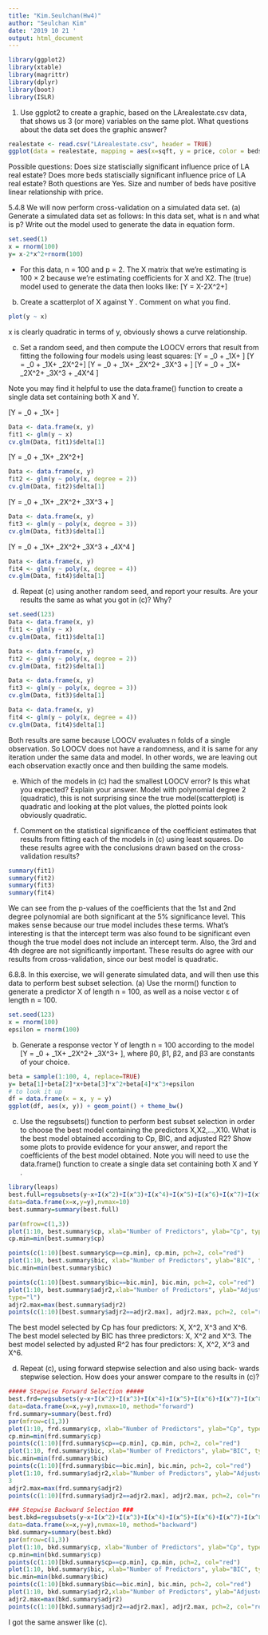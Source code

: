 ```yaml
---
title: "Kim.Seulchan(Hw4)"
author: "Seulchan Kim"
date: '2019 10 21 '
output: html_document
---
```


```r
library(ggplot2) 
library(xtable) 
library(magrittr) 
library(dplyr) 
library(boot) 
library(ISLR)
```

1) Use ggplot2 to create a graphic, based on the LArealestate.csv data, that shows us 3 (or more) variables on the same plot. What questions about the data set does the graphic answer?

```r
realestate <- read.csv("LArealestate.csv", header = TRUE)
ggplot(data = realestate, mapping = aes(x=sqft, y = price, color = beds)) + geom_line()
```

Possible questions: Does size statiscially significant influence price of LA real estate?
Does more beds statiscially significant influence price of LA real estate?
Both questions are Yes. Size and number of beds have positive linear relationship with price. 




5.4.8 We will now perform cross-validation on a simulated data set.
(a) Generate a simulated data set as follows: In this data set, what is n and what is p? Write out the model used to generate the data in equation form.

```r
set.seed(1)
x = rnorm(100)
y= x-2*x^2+rnorm(100)
```

- For this data, n = 100 and p = 2. The X matrix that we’re estimating is 100 × 2 because we’re estimating coefficients for X and X2. The (true) model used to generate the data then looks like:
\[Y = X-2X^2+\epsilon\]


(b) Create a scatterplot of X against Y . Comment on what you find.
```r
plot(y ~ x)
```
x is clearly quadratic in terms of y, obviously shows a curve relationship.


(c) Set a random seed, and then compute the LOOCV errors that result from fitting the following four models using least squares:
\[Y = \beta_0 + \beta_1X+ \epsilon\]
\[Y = \beta_0 + \beta_1X+ \beta_2X^2+\epsilon\]
\[Y = \beta_0 + \beta_1X+ \beta_2X^2+ \beta_3X^3 + \epsilon\]
\[Y = \beta_0 + \beta_1X+ \beta_2X^2+ \beta_3X^3 + \beta_4X^4 \epsilon\]

Note you may find it helpful to use the data.frame() function to create a single data set containing both X and Y.

\[Y = \beta_0 + \beta_1X+ \epsilon\]
```r
Data <- data.frame(x, y)
fit1 <- glm(y ~ x)
cv.glm(Data, fit1)$delta[1]
```
\[Y = \beta_0 + \beta_1X+ \beta_2X^2+\epsilon\]
```r
Data <- data.frame(x, y)
fit2 <- glm(y ~ poly(x, degree = 2))
cv.glm(Data, fit2)$delta[1]
```
\[Y = \beta_0 + \beta_1X+ \beta_2X^2+ \beta_3X^3 + \epsilon\]
```r
Data <- data.frame(x, y)
fit3 <- glm(y ~ poly(x, degree = 3))
cv.glm(Data, fit3)$delta[1]
```
\[Y = \beta_0 + \beta_1X+ \beta_2X^2+ \beta_3X^3 + \beta_4X^4 \epsilon\]
```r
Data <- data.frame(x, y)
fit4 <- glm(y ~ poly(x, degree = 4))
cv.glm(Data, fit4)$delta[1]
```

(d) Repeat (c) using another random seed, and report your results.
Are your results the same as what you got in (c)? Why?

```r
set.seed(123)
Data <- data.frame(x, y)
fit1 <- glm(y ~ x)
cv.glm(Data, fit1)$delta[1]

Data <- data.frame(x, y)
fit2 <- glm(y ~ poly(x, degree = 2))
cv.glm(Data, fit2)$delta[1]

Data <- data.frame(x, y)
fit3 <- glm(y ~ poly(x, degree = 3))
cv.glm(Data, fit3)$delta[1]

Data <- data.frame(x, y)
fit4 <- glm(y ~ poly(x, degree = 4))
cv.glm(Data, fit4)$delta[1]
```
Both results are same because LOOCV evaluates n folds of a single observation. So LOOCV does not have a randomness, and it is same for any iteration under the same data and model. In other words, we are leaving out each observation exactly once and then building the same models.

(e) Which of the models in (c) had the smallest LOOCV error? Is this what you expected? Explain your answer.
Model with polynomial degree 2 (quadratic), this is not surprising since the true model(scatterplot) is quadratic and looking at the plot values, the plotted points look obviously quadratic.

(f) Comment on the statistical significance of the coefficient estimates that results from fitting each of the models in (c) using least squares. Do these results agree with the conclusions drawn based on the cross-validation results?
```r
summary(fit1)
summary(fit2)
summary(fit3)
summary(fit4)
```
We can see from the p-values of the coefficients that the 1st and 2nd degree polynomial are both significant at the 5% significance level. This makes sense because our true model includes these terms. What’s interesting is that the intercept term was also found to be significant even though the true model does not include an intercept term. Also, the 3rd and 4th degree are not significantly important. These results do agree with our results from cross-validation, since our best model is quadratic.


6.8.8. In this exercise, we will generate simulated data, and will then use this data to perform best subset selection.
(a) Use the rnorm() function to generate a predictor X of length n = 100, as well as a noise vector ε of length n = 100.
```r
set.seed(123)
x = rnorm(100)
epsilon = rnorm(100)
```

(b) Generate a response vector Y of length n = 100 according to the model
\[Y = \beta_0 + \beta_1X+ \beta_2X^2+ \beta_3X^3+ \epsilon\], where β0, β1, β2, and β3 are constants of your choice.

```r
beta = sample(1:100, 4, replace=TRUE)
y= beta[1]+beta[2]*x+beta[3]*x^2+beta[4]*x^3+epsilon
# to look it up
df = data.frame(x = x, y = y)
ggplot(df, aes(x, y)) + geom_point() + theme_bw()
```

(c) Use the regsubsets() function to perform best subset selection in order to choose the best model containing the predictors X,X2,...,X10. What is the best model obtained according to Cp, BIC, and adjusted R2? Show some plots to provide evidence for your answer, and report the coefficients of the best model obtained. Note you will need to use the data.frame() function to create a single data set containing both X and Y .
```r
library(leaps)
best.full=regsubsets(y~x+I(x^2)+I(x^3)+I(x^4)+I(x^5)+I(x^6)+I(x^7)+I(x^8)+I(x^9)+I(x^10),
data=data.frame(x=x,y=y),nvmax=10)
best.summary=summary(best.full)

par(mfrow=c(1,3))
plot(1:10, best.summary$cp, xlab="Number of Predictors", ylab="Cp", type="l")
cp.min=min(best.summary$cp)

points(c(1:10)[best.summary$cp==cp.min], cp.min, pch=2, col="red")
plot(1:10, best.summary$bic, xlab="Number of Predictors", ylab="BIC", type="l")
bic.min=min(best.summary$bic)

points(c(1:10)[best.summary$bic==bic.min], bic.min, pch=2, col="red")
plot(1:10, best.summary$adjr2,xlab="Number of Predictors", ylab="Adjusted R Square",
type="l")
adjr2.max=max(best.summary$adjr2)
points(c(1:10)[best.summary$adjr2==adjr2.max], adjr2.max, pch=2, col="red")

```
The best model selected by Cp has four predictors: X, X^2, X^3 and X^6.
The best model selected by BIC has three predictors: X, X^2 and X^3. 
The best model selected by adjusted R^2 has four predictors: X, X^2, X^3 and X^6.





(d) Repeat (c), using forward stepwise selection and also using back- wards stepwise selection. How does your answer compare to the results in (c)?

```r
##### Stepwise Forward Selection #####
best.frd=regsubsets(y~x+I(x^2)+I(x^3)+I(x^4)+I(x^5)+I(x^6)+I(x^7)+I(x^8)+I(x^9)+I(x^10),
data=data.frame(x=x,y=y),nvmax=10, method="forward")
frd.summary=summary(best.frd)
par(mfrow=c(1,3))
plot(1:10, frd.summary$cp, xlab="Number of Predictors", ylab="Cp", type="l")
cp.min=min(frd.summary$cp)
points(c(1:10)[frd.summary$cp==cp.min], cp.min, pch=2, col="red")
plot(1:10, frd.summary$bic, xlab="Number of Predictors", ylab="BIC", type="l")
bic.min=min(frd.summary$bic)
points(c(1:10)[frd.summary$bic==bic.min], bic.min, pch=2, col="red")
plot(1:10, frd.summary$adjr2,xlab="Number of Predictors", ylab="Adjusted R Square", type="l")
3
adjr2.max=max(frd.summary$adjr2)
points(c(1:10)[frd.summary$adjr2==adjr2.max], adjr2.max, pch=2, col="red")

### Stepwise Backward Selection ###
best.bkd=regsubsets(y~x+I(x^2)+I(x^3)+I(x^4)+I(x^5)+I(x^6)+I(x^7)+I(x^8)+I(x^9)+I(x^10),
data=data.frame(x=x,y=y),nvmax=10, method="backward")
bkd.summary=summary(best.bkd)
par(mfrow=c(1,3))
plot(1:10, bkd.summary$cp, xlab="Number of Predictors", ylab="Cp", type="l")
cp.min=min(bkd.summary$cp)
points(c(1:10)[bkd.summary$cp==cp.min], cp.min, pch=2, col="red")
plot(1:10, bkd.summary$bic, xlab="Number of Predictors", ylab="BIC", type="l")
bic.min=min(bkd.summary$bic)
points(c(1:10)[bkd.summary$bic==bic.min], bic.min, pch=2, col="red")
plot(1:10, bkd.summary$adjr2,xlab="Number of Predictors", ylab="Adjusted R Square", type="l")
adjr2.max=max(bkd.summary$adjr2)
points(c(1:10)[bkd.summary$adjr2==adjr2.max], adjr2.max, pch=2, col="red")
```

I got the same answer like (c).






